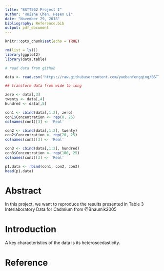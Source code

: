 ```yaml
---
title: "BSTT562 Project I"
author: "Ruizhe Chen, Hesen Li"
date: "November 29, 2018"
bibliography: Reference.bib
output: pdf_document
---
```


```r
knitr::opts_chunk$set(echo = TRUE)
```

```r
rm(list = ls())
library(ggplot2)
library(data.table)

# read data from github

data <- read.csv('https://raw.githubusercontent.com/yuebanfengqing/BSTT-562/master/data.csv', sep = ',', header = T)

## transform data from wide to long 

zero <- data[,3]
twenty <- data[,4]
hundred <- data[,5]

con1 <- cbind(data[,1:2], zero)
con1$Concentration <- rep(0, 25)
colnames(con1)[3] <- 'Real'

con2 <- cbind(data[,1:2], twenty)
con2$Concentration <- rep(20, 25)
colnames(con2)[3] <- 'Real'

con3 <- cbind(data[,1:2], hundred)
con3$Concentration <- rep(100, 25)
colnames(con3)[3] <- 'Real'

p1.data <- rbind(con1, con2, con3)
head(p1.data)
```

# Abstract

In this project, we want to reproduce the results presented in Table 3 Interlaboratory Data for Cadmium from @Bhaumik2005 

# Introduction

A key characteristics of the data is its heteroscedasticity.

# Reference

